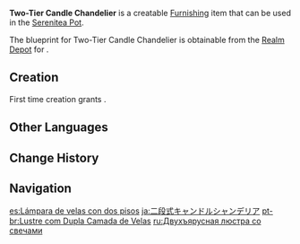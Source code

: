 {{Furnishing Infobox
|id             = 360401
|image          = Item Two-Tier Candle Chandelier.png
|category       = Decoration
|subcategory    = Ceiling Lamp
|quality        = 3
|adeptal_energy = 60
|load           = 305
|reduced_load   = 305
|description    = An elegant candle-lit chandelier with a two-tiered design for superior illumination. It also has a nice warming effect, with the only downside being the trouble it takes to replace any burnt-out candles.
|blueprint      = Realm Depot
}}
'''Two-Tier Candle Chandelier''' is a creatable [[Furnishing]] item that can be used in the [[Serenitea Pot]].

The blueprint for Two-Tier Candle Chandelier is obtainable from the [[Realm Depot]] for {{Item|Realm Currency|24|x=160}}.

==Creation==
First time creation grants {{Item|Trust|24|x=60}}.
{{Recipe
|type = Creation
|time = 14h
|Birch Wood = 4
|Iron Chunk = 8
|sort = Birch Wood;Iron Chunk
}}

==Other Languages==
{{Other Languages
|default_hidden = 1
|en      = Two-Tier Candle Chandelier
|zhs     = 双层烛台吊灯
|zhs_rm  = Shuāngcéng Zhútái Diàodēng
|zht     = 雙層燭臺吊燈
|zht_rm  = Shuāngcéng Zhútái Diàodēng
|ja      = 二段式キャンドルシャンデリア
|ja_rm   = Nidan-shiki Kyandoru Shanderia
|ko      = 2단 촛대 샹들리에
|ko_rm   = Idan Chotdae Syangdeullie
|es      = Lámpara de velas con dos pisos
|fr      = Lustre à deux rangées de chandelles
|ru      = Двухъярусная люстра со свечами
|th      = โคมไฟแชนเดอร์เลียเชิงเทียนสองชั้น
|th_rm   = 
|vi      = Đèn Chùm Giá Nến 2 Tầng
|de      = Doppelter Kerzenleuchter
|id      = Lampu Gantung Lilin 2 Lapis
|pt      = Lustre com Dupla Camada de Velas
|tr      = İki Kademeli Avize
|it      = Lampadario a candelabro
}}

==Change History==
{{Change History|1.5}}

==Navigation==
{{Furnishing Navbox|interior}}

[[es:Lámpara de velas con dos pisos]]
[[ja:二段式キャンドルシャンデリア]]
[[pt-br:Lustre com Dupla Camada de Velas]]
[[ru:Двухъярусная люстра со свечами]]